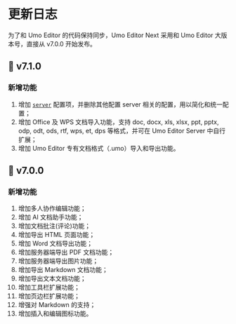 
# 更新日志

<Callout type="warning" emoji="❗">
为了和 Umo Editor 的代码保持同步，Umo Editor Next 采用和 Umo Editor 大版本号，直接从 v7.0.0 开始发布。
</Callout>

## 🚀  v7.1.0

### 新增功能

1. 增加 [`server`](./server) 配置项，并删除其他配置 server 相关的配置，用以简化和统一配置；
2. 增加 Office 及 WPS 文档导入功能，支持 doc, docx, xls, xlsx, ppt, pptx, odp, odt, ods, rtf, wps, et, dps 等格式，并可在 Umo Editor Server 中自行扩展；
3. 增加 Umo Editor 专有文档格式（.umo）导入和导出功能。

## 🎉  v7.0.0

### 新增功能

1. 增加多人协作编辑功能；
2. 增加 AI 文档助手功能；
3. 增加文档批注(评论)功能；
4. 增加导出 HTML 页面功能；
5. 增加 Word 文档导出功能；
6. 增加服务器端导出 PDF 文档功能；
7. 增加服务器端导出图片功能；
8. 增加导出 Markdown 文档功能；
9. 增加导出文本文档功能；
10. 增加工具栏扩展功能；
11. 增加页边栏扩展功能；
12. 增强对 Markdown 的支持；
13. 增加插入和编辑图标功能。
